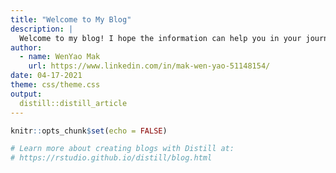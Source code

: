 ```yaml
---
title: "Welcome to My Blog"
description: |
  Welcome to my blog! I hope the information can help you in your journey in Data Science. 
author:
  - name: WenYao Mak 
    url: https://www.linkedin.com/in/mak-wen-yao-51148154/
date: 04-17-2021
theme: css/theme.css
output:
  distill::distill_article
---
```


```r
knitr::opts_chunk$set(echo = FALSE)

# Learn more about creating blogs with Distill at:
# https://rstudio.github.io/distill/blog.html

```

